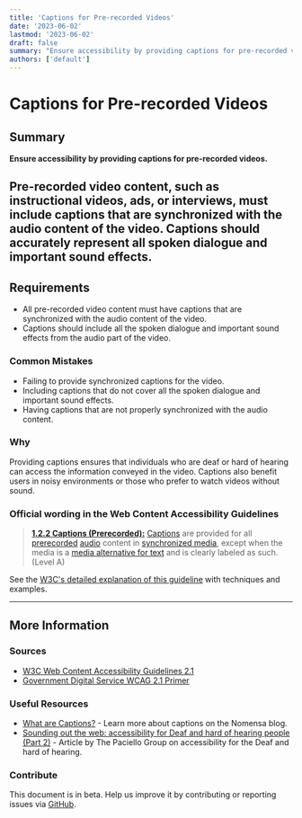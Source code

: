 ```yaml
---
title: 'Captions for Pre-recorded Videos'
date: '2023-06-02'
lastmod: '2023-06-02'
draft: false
summary: "Ensure accessibility by providing captions for pre-recorded videos."
authors: ['default']
---
```


# Captions for Pre-recorded Videos

## Summary

**Ensure accessibility by providing captions for pre-recorded videos.**

Pre-recorded video content, such as instructional videos, ads, or interviews, must include captions that are synchronized with the audio content of the video. Captions should accurately represent all spoken dialogue and important sound effects.
---

## Requirements

- All pre-recorded video content must have captions that are synchronized with the audio content of the video.
- Captions should include all the spoken dialogue and important sound effects from the audio part of the video.

### Common Mistakes

- Failing to provide synchronized captions for the video.
- Including captions that do not cover all the spoken dialogue and important sound effects.
- Having captions that are not properly synchronized with the audio content.

### Why

Providing captions ensures that individuals who are deaf or hard of hearing can access the information conveyed in the video. Captions also benefit users in noisy environments or those who prefer to watch videos without sound.

### Official wording in the Web Content Accessibility Guidelines

> [**1.2.2 Captions (Prerecorded):**](https://www.w3.org/TR/UNDERSTANDING-WCAG20/media-equiv-captions.html) [Captions](https://www.w3.org/TR/UNDERSTANDING-WCAG20/media-equiv-captions.html#captionsdef) are provided for all [prerecorded](https://www.w3.org/TR/UNDERSTANDING-WCAG20/media-equiv-captions.html#prerecordeddef) [audio](https://www.w3.org/TR/UNDERSTANDING-WCAG20/media-equiv-captions.html#audiodef) content in [synchronized media](https://www.w3.org/TR/UNDERSTANDING-WCAG20/media-equiv-captions.html#synchronizedmediadef), except when the media is a [media alternative for text](https://www.w3.org/TR/UNDERSTANDING-WCAG20/media-equiv-captions.html#multimedia-alt-textdef) and is clearly labeled as such. (Level A)

See the [W3C's detailed explanation of this guideline](https://www.w3.org/TR/UNDERSTANDING-WCAG20/media-equiv-captions.html) with techniques and examples.

---

## More Information

### Sources

- [W3C Web Content Accessibility Guidelines 2.1](https://www.w3.org/TR/WCAG21/)
- [Government Digital Service WCAG 2.1 Primer](https://alphagov.github.io/wcag-primer/)

### Useful Resources

- [What are Captions?](https://www.nomensa.com/blog/2010/what-are-captions) - Learn more about captions on the Nomensa blog.
- [Sounding out the web: accessibility for Deaf and hard of hearing people (Part 2)](https://www.paciellogroup.com/blog/2017/03/sounding-out-the-web-accessibility-for-deaf-and-hard-of-hearing-people-part-2/) - Article by The Paciello Group on accessibility for the Deaf and hard of hearing.

### Contribute

This document is in beta. Help us improve it by contributing or reporting issues via [GitHub](https://github.com/web-accessibility-io/web-accessibility.io).
